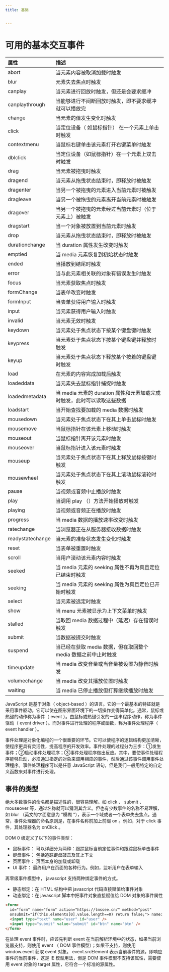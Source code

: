 ```yaml
---
title: 基础


---
```


# 可用的基本交互事件

| 属性             | 描述                                                                    |
| :--------------- | :---------------------------------------------------------------------- |
| abort            | 当元素内容被取消加载时触发                                              |
| blur             | 元素失去焦点时触发                                                      |
| canplay          | 当元素进行回放时触发，但还是会要求缓冲                                  |
| canplaythrough   | 当能够进行不间断回放时触发，即不要求缓冲就可以播放完                    |
| change           | 当元素的值发生变化时触发                                                |
| click            | 当定位设备（ 如鼠标指针） 在一个元素上单击时触发                        |
| contextmenu      | 当鼠标右键单击该元素打开右键菜单时触发                                  |
| dblclick         | 当定位设备（如鼠标指针）在一个元素上双击时触发                          |
| drag             | 当元素被拖曳时触发                                                      |
| dragend          | 当元素从拖曳状态结束时，即释放时被触发                                  |
| dragenter        | 当另一个被拖曳的元素进入当前元素时被触发                                |
| dragleave        | 当另一个被拖曳的元素离开当前元素时被触发                                |
| dragover         | 当另一个被拖曳的元素经过当前元素时（位于元素上）被触发                  |
| dragstart        | 当一个对象被放置到当前元素时触发                                        |
| drop             | 当元素从拖曳状态结束时，即释放时被触发                                  |
| durationchange   | 当 duration 属性发生改变时触发                                          |
| emptied          | 当 media 元素恢复到初始状态时触发                                       |
| ended            | 当播放到结尾时触发                                                      |
| error            | 当与此元素相关联的对象有错误发生时触发                                  |
| focus            | 当元素获取焦点时触发                                                    |
| formChange       | 当表单改变时触发                                                        |
| formInput        | 当表单获得用户输入时触发                                                |
| input            | 当元素获得用户输入时触发                                                |
| invalid          | 当元素无效时触发                                                        |
| keydown          | 当元素处于焦点状态下按某个键盘键时触发                                  |
| keypress         | 当元素处于焦点状态下按某个键盘键并释放时触发                            |
| keyup            | 当元素处于焦点状态下释放某个按着的键盘键时触发                          |
| load             | 在元素的内容完成加载后触发                                              |
| loadeddata       | 当元素失去鼠标指针捕捉时触发                                            |
| loadedmetadata   | 当 media 元素的 duration 属性和元素加载完成时触发，此时可以读取这些数据 |
| loadstart        | 当开始查找要加载的 media 数据时触发                                     |
| mousedown        | 当元素处于焦点状态下在其上单击鼠标时触发                                |
| mousemove        | 当鼠标指针在该元素上移动时触发                                          |
| mouseout         | 当鼠标指针离开该元素时触发                                              |
| mouseover        | 当鼠标指针进入该元素时触发                                              |
| mouseup          | 当元素处于焦点状态下在其上释放鼠标按键时触发                            |
| mousewheel       | 当元素处于焦点状态下在其上滚动鼠标滚轮时触发                            |
| pause            | 当视频或音频中止播放时触发                                              |
| play             | 当调用 play （）方法开始播放时触发                                      |
| playing          | 当视频或音频正在播放时触发                                              |
| progress         | 当 media 数据的播放速率改变时触发                                       |
| ratechange       | 当浏览器正在从服务器接收数据时触发                                      |
| readystatechange | 当元素的准备状态发生变化时触发                                          |
| reset            | 当表单被重置时触发                                                      |
| scroll           | 当用户滚动该元素内容时触发                                              |
| seeked           | 当 media 元素的 seeking 属性不再为真且定位已结束时触发                  |
| seeking          | 当 media 元素的 seeking 属性为真且定位已开始时触发                      |
| select           | 当元素被选定时触发                                                      |
| show             | 当 menu 元素被显示为上下文菜单时触发                                    |
| stalled          | 当取回 media 数据过程中（延迟）存在错误时触发                           |
| submit           | 当数据被提交时触发                                                      |
| suspend          | 当已经在获取 media 数据，但在取回整个 media 数据之前中止时触发          |
| timeupdate       | 当 media 改变音量或当音量被设置为静音时触发                             |
| volumechange     | 当 media 改变其播放位置时触发                                           |
| waiting          | 当 media 已停止播放但打算继续播放时触发                                 |

JavaScript 是基于对象（ object-based ）的语言。它的一个最基本的特征就是采用事件驱动。它可以使在图形界面环境下的一切操作变得简单化。通常，鼠标或热键的动作称为事件（
event ）。由鼠标或热键引发的一连串程序动作，称为事件驱动（ event
driver ）。而对事件进行处理的程序或函数，称为事件处理程序（ event handler ）。

事件处理是对象化编程的一个很重要的环节。它可以使程序的逻辑结构更加清晰，使程序更具有灵活性，提高程序的开发效率。事件处理的过程分为三步：①发生事件；②启动事件处理程序；③事件处理程序做出反应。其中，要使事件处理程序能够启动，必须通过指定的对象来调用相应的事件，然后通过该事件调用事件处理程序。事件处理程序可以是任意
JavaScript 语句，但是我们一般用特定的自定义函数来对事件进行处理。

## 事件的类型

绝大多数事件的命名都是描述性的，很容易理解。如 click 、 submit 、 mouseover 等，通过名称就可以猜测其含义。但也有少数事件的名称不易理解，如 blur （英文的字面意思为 "模糊
"），表示一个域或者一个表单失去焦点。通常，事件处理器的命名原则是，在事件名称前加上前缀 on 。例如，对于 click 事件，其处理器名为 onClick 。

DOM 0 级定义了以下的事件类型：

- 鼠标事件： 可以详细分为两种：跟踪鼠标当前定位事件和跟踪鼠标单击事件
- 键盘事件： 包括追踪键盘敲击及其上下文
- 页面事件： 页面本身的加载或卸载
- UI 事件： 最终用户在页面的各种行为。例如，监听用户在表单输入

再零级事件模型中， javascript 支持两种绑定事件的方式。

- 静态绑定：在 HTML 结构中把 javascript 代码直接赋值给事件对象
- 动态绑定：在 javascript 脚本中把事件对象直接赋值给 DOM 对象的事件属性

```html
<form>
  id="form" name="form" action="https://lmssee.cn/" method="post"
  onsubmit="if(this.elements[0].value.length==0) return false;"> name:
  <input type="text" name="user" id="user" />
  <input type="submit" value="submit" id="btn" name="btn" />
</form>
```

在处理 event 事件时，应该先判断 event 在当前解析环境中的状态，如果当前浏览器支持，则使用 event （ DOM 事件模型）；如果不支持，则使用 window.event 获取 event 对象。
event.srcElement 表示当前事件的源，即响应事件的当前事件，这是 IE 模型用法，但是 DOM 事件模型不支持该属性，需要使用 event 对象的 target 属性，它符合一个标准的源属性。

            